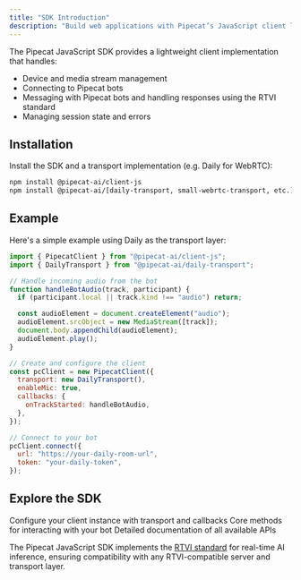 ```yaml
---
title: "SDK Introduction"
description: "Build web applications with Pipecat’s JavaScript client library"
---
```


The Pipecat JavaScript SDK provides a lightweight client implementation that handles:

- Device and media stream management
- Connecting to Pipecat bots
- Messaging with Pipecat bots and handling responses using the RTVI standard
- Managing session state and errors

## Installation

Install the SDK and a transport implementation (e.g. Daily for WebRTC):

```bash
npm install @pipecat-ai/client-js
npm install @pipecat-ai/[daily-transport, small-webrtc-transport, etc.]
```

## Example

Here's a simple example using Daily as the transport layer:

```javascript
import { PipecatClient } from "@pipecat-ai/client-js";
import { DailyTransport } from "@pipecat-ai/daily-transport";

// Handle incoming audio from the bot
function handleBotAudio(track, participant) {
  if (participant.local || track.kind !== "audio") return;

  const audioElement = document.createElement("audio");
  audioElement.srcObject = new MediaStream([track]);
  document.body.appendChild(audioElement);
  audioElement.play();
}

// Create and configure the client
const pcClient = new PipecatClient({
  transport: new DailyTransport(),
  enableMic: true,
  callbacks: {
    onTrackStarted: handleBotAudio,
  },
});

// Connect to your bot
pcClient.connect({
  url: "https://your-daily-room-url",
  token: "your-daily-token",
});
```

## Explore the SDK

<CardGroup cols={2}>
  <Card
    title="Client Constructor"
    icon="cube"
    href="/client/js/api-reference/client-constructor"
  >
    Configure your client instance with transport and callbacks
  </Card>
  <Card
    title="Client Methods"
    icon="code"
    href="/client/js/api-reference/client-methods"
  >
    Core methods for interacting with your bot
  </Card>
  <Card title="API Reference" icon="book" href="/client/js/api-reference">
    Detailed documentation of all available APIs
  </Card>
</CardGroup>

The Pipecat JavaScript SDK implements the [RTVI standard](/client/rtvi-standard) for real-time AI inference, ensuring compatibility with any RTVI-compatible server and transport layer.
